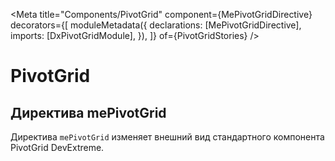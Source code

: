 
<Meta
  title="Components/PivotGrid"
  component={MePivotGridDirective}
  decorators={[
    moduleMetadata({
      declarations: [MePivotGridDirective],
      imports: [DxPivotGridModule],
    }),
  ]}
  of={PivotGridStories}
/>

# PivotGrid

## Директива mePivotGrid

Директива `mePivotGrid` изменяет внешний вид стандартного компонента PivotGrid DevExtreme.

<Canvas name="Default" of={PivotGridStories.PivotGrid} />
<Controls of={PivotGridStories.PivotGrid} />
